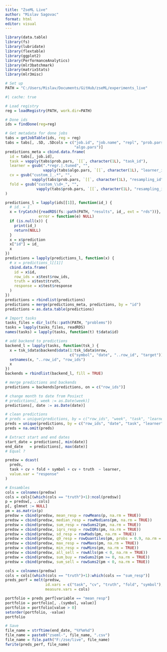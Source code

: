 ```yaml
---
title: "ZseML Live"
author: "Mislav Sagovac"
format: html
editor: visual
---
```


```r
library(data.table)
library(fs)
library(lubridate)
library(flextable)
library(ggplot2)
library(PerformanceAnalytics)
library(mlr3batchmark)
library(matrixStats)
library(mlr3misc)
```

```r
# Set up
PATH = "C:/Users/Mislav/Documents/GitHub/zseML/experiments_live"
```

```r
#| cache: true

# Load registry
reg = loadRegistry(PATH, work.dir=PATH)

# Done ids
ids = findDone(reg=reg)

# Get metadata for done jobs
tabs = getJobTable(ids, reg = reg)
tabs = tabs[, .SD, .SDcols = c("job.id", "job.name", "repl", "prob.pars", 
                               "algo.pars")]
predictions_meta = cbind.data.frame(
  id = tabs[, job.id],
  task = vapply(tabs$prob.pars, `[[`, character(1L), "task_id"),
  learner = gsub(".*regr.|.tuned", "", 
                 vapply(tabs$algo.pars, `[[`, character(1L), "learner_id")),
  cv = gsub("custom_|_.*", "", 
            vapply(tabs$prob.pars, `[[`, character(1L), "resampling_id")),
  fold = gsub("custom_\\d+_", "", 
              vapply(tabs$prob.pars, `[[`, character(1L), "resampling_id"))
)

predictions_l = lapply(ids[[1]], function(id_) {
  # id_ = 1
  x = tryCatch({readRDS(fs::path(PATH, "results", id_, ext = "rds"))},
               error = function(e) NULL)
  if (is.null(x)) {
    print(id_)
    return(NULL)
  }
  x = x$prediction
  x["id"] = id_
  x
})
predictions = lapply(predictions_l, function(x) {
  # x = predictions_l[[1]]
  cbind.data.frame(
    id = x$id,
    row_ids = x$test$row_ids,
    truth = x$test$truth,
    response = x$test$response
  )
})
predictions = rbindlist(predictions)
predictions = merge(predictions_meta, predictions, by = "id")
predictions = as.data.table(predictions)

# Import tasks
tasks_files = dir_ls(fs::path(PATH, "problems"))
tasks = lapply(tasks_files, readRDS)
names(tasks) = lapply(tasks, function(t) t$data$id)

# add backend to predictions
backend_l = lapply(tasks, function(tsk_) {
  x = tsk_$data$backend$data(1:tsk_$data$nrow, 
                             c("symbol", "date", "..row_id", "target"))
  setnames(x, "..row_id", "row_ids")
  x
})
backends = rbindlist(backend_l, fill = TRUE)

# merge predictions and backends
predictions = backends[predictions, on = c("row_ids")]

# change month to date from Posixct
# predictions[, week := as.Date(week)]
predictions[, date := as.Date(date)]

# clean predictions
# preds = unique(predictions, by = c("row_ids", "week", "task", "learner", "cv"))
preds = unique(predictions, by = c("row_ids", "date", "task", "learner", "cv"))
preds = na.omit(preds)
```

```r
# Extract start and end dates
start_date = predictions[, min(date)]
end_date   = predictions[, max(date)]
# Equal ?
```

```r
predsw = dcast(
  preds,
  task + cv + fold + symbol + cv + truth  ~ learner,
  value.var = "response"
)
```

```r
# Ensambles
cols = colnames(predsw)
cols = cols[(which(cols == "truth")+1):ncol(predsw)]
p = predsw[, ..cols]
p[, glmnet := NULL]
pm = as.matrix(p)
predsw = cbind(predsw, mean_resp = rowMeans(p, na.rm = TRUE))
predsw = cbind(predsw, median_resp = rowMedians(pm, na.rm = TRUE))
predsw = cbind(predsw, sum_resp = rowSums2(pm, na.rm = TRUE))
predsw = cbind(predsw, iqrs_resp = rowIQRs(pm, na.rm = TRUE))
predsw = cbind(predsw, sd_resp = rowMads(pm, na.rm = TRUE))
predsw = cbind(predsw, q9_resp = rowQuantiles(pm, probs = 0.9, na.rm = TRUE))
predsw = cbind(predsw, max_resp = rowMaxs(pm, na.rm = TRUE))
predsw = cbind(predsw, min_resp = rowMins(pm, na.rm = TRUE))
predsw = cbind(predsw, all_sell = rowAlls(pm < 0, na.rm = TRUE))
predsw = cbind(predsw, sum_buy = rowSums2(pm >= 0, na.rm = TRUE))
predsw = cbind(predsw, sum_sell = rowSums2(pm < 0, na.rm = TRUE))
```

```r
cols = colnames(predsw)
cols = cols[(which(cols == "truth")+1):which(cols == "sum_resp")]
preds_perf = melt(predsw, 
                  id.vars = c("task", "cv", "truth", "fold", "symbol"),
                  measure.vars = cols)
```

```r
portfolio = preds_perf[variable == "mean_resp"]
portfolio = portfolio[, .(symbol, value)]
portfolio = portfolio[value > 0]
setorder(portfolio, -value)
portfolio
```

```r
# Save
file_name = strftime(end_date, "%Y%m%d")
file_name = paste0("zseml-", file_name, ".csv")
file_name = file.path("F:/zse/live", file_name)
fwrite(preds_perf, file_name)
```

